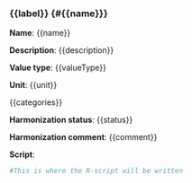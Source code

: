 ### {{label}} {#{{name}}}

**Name**: {{name}}

**Description**:  {{description}}

**Value type**: {{valueType}}

**Unit**: {{unit}}

{{categories}}

**Harmonization status**: {{status}}

**Harmonization comment**: {{comment}}

**Script**:

```r
#This is where the R-script will be written
```

